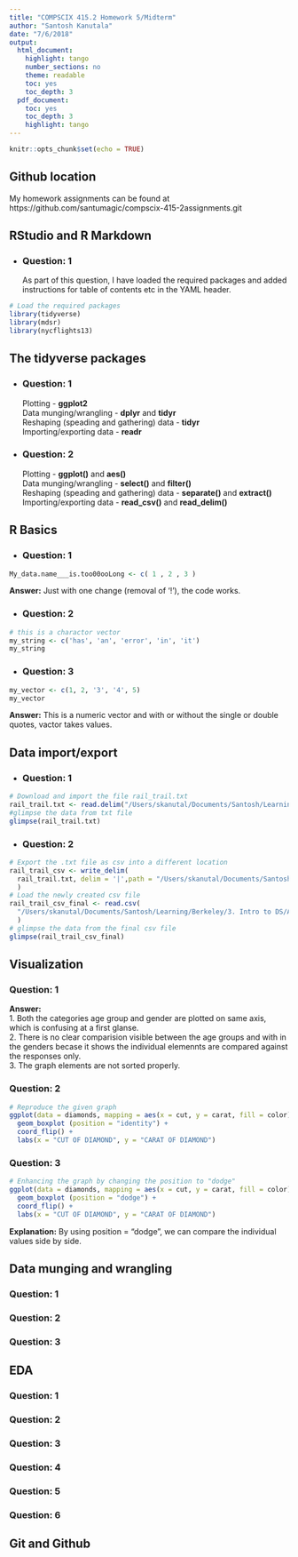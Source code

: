 ```yaml
---
title: "COMPSCIX 415.2 Homework 5/Midterm"
author: "Santosh Kanutala"
date: "7/6/2018"
output:
  html_document:
    highlight: tango
    number_sections: no
    theme: readable
    toc: yes
    toc_depth: 3
  pdf_document:
    toc: yes
    toc_depth: 3
    highlight: tango
---
```


```r
knitr::opts_chunk$set(echo = TRUE)
```

## Github location
My homework assignments can be found at   https://github.com/santumagic/compscix-415-2assignments.git

## RStudio and R Markdown
+ ### Question: 1
As part of this question, I have loaded the required packages and added instructions for table of contents etc in the YAML header.
```r
# Load the required packages
library(tidyverse)
library(mdsr)
library(nycflights13)
```
## The tidyverse packages
+ ### Question: 1
Plotting - **ggplot2**  
Data munging/wrangling - **dplyr** and **tidyr**  
Reshaping (speading and gathering) data - **tidyr**  
Importing/exporting data - **readr**  

+ ### Question: 2
Plotting - **ggplot()** and **aes()**  
Data munging/wrangling - **select()** and **filter()**    
Reshaping (speading and gathering) data - **separate()** and **extract()**  
Importing/exporting data - **read_csv()** and **read_delim()**   

## R Basics
+ ### Question: 1
```r
My_data.name___is.too00ooLong <- c( 1 , 2 , 3 )
```
**Answer:** Just with one change (removal of '!'), the code works.  

+ ### Question: 2
```r
# this is a charactor vector
my_string <- c('has', 'an', 'error', 'in', 'it')
my_string
```
+ ### Question: 3
```r
my_vector <- c(1, 2, '3', '4', 5)
my_vector
```
**Answer:** This is a numeric vector and with or without the single or double quotes, vactor takes values.  

## Data import/export
+ ### Question: 1
```r
# Download and import the file rail_trail.txt
rail_trail.txt <- read.delim("/Users/skanutal/Documents/Santosh/Learning/Berkeley/rail_trail.txt", sep="|")
#glimpse the data from txt file
glimpse(rail_trail.txt)
```
+ ### Question: 2
```r
# Export the .txt file as csv into a different location
rail_trail_csv <- write_delim(
  rail_trail.txt, delim = '|',path = "/Users/skanutal/Documents/Santosh/Learning/Berkeley/3. Intro to DS/Assignments/rail_trail.csv"
  )
# Load the newly created csv file
rail_trail_csv_final <- read.csv(
  "/Users/skanutal/Documents/Santosh/Learning/Berkeley/3. Intro to DS/Assignments/rail_trail.csv", sep="|"
  )
# glimpse the data from the final csv file
glimpse(rail_trail_csv_final)
```

## Visualization
### Question: 1
**Answer:**  
   1. Both the categories age group and gender are plotted on same axis, which is confusing at a first glanse.  
   2. There is no clear comparision visible between the age groups and with in the genders becase it shows the individual   elemennts are compared against the responses only.  
   3. The graph elements are not sorted properly.  

### Question: 2
```r
# Reproduce the given graph
ggplot(data = diamonds, mapping = aes(x = cut, y = carat, fill = color)) + 
  geom_boxplot (position = "identity") +
  coord_flip() + 
  labs(x = "CUT OF DIAMOND", y = "CARAT OF DIAMOND")
```

### Question: 3
```r
# Enhancing the graph by changing the position to "dodge"
ggplot(data = diamonds, mapping = aes(x = cut, y = carat, fill = color)) + 
  geom_boxplot (position = "dodge") +
  coord_flip() + 
  labs(x = "CUT OF DIAMOND", y = "CARAT OF DIAMOND")
```

**Explanation:**
  By using position = "dodge", we can compare the individual values side by side.

## Data munging and wrangling

### Question: 1

### Question: 2

### Question: 3

## EDA

### Question: 1

### Question: 2

### Question: 3

### Question: 4

### Question: 5

### Question: 6

## Git and Github








